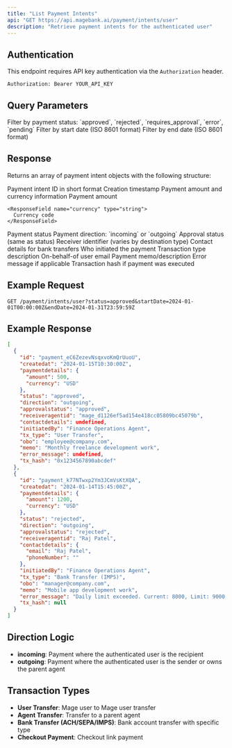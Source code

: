 ```yaml
---
title: "List Payment Intents"
api: "GET https://api.magebank.ai/payment/intents/user"
description: "Retrieve payment intents for the authenticated user"
---
```


## Authentication

This endpoint requires API key authentication via the `Authorization` header.

```
Authorization: Bearer YOUR_API_KEY
```

## Query Parameters

<ParamField query="status" type="string">
  Filter by payment status: `approved`, `rejected`, `requires_approval`, `error`, `pending`
</ParamField>

<ParamField query="startDate" type="string">
  Filter by start date (ISO 8601 format)
</ParamField>

<ParamField query="endDate" type="string">
  Filter by end date (ISO 8601 format)
</ParamField>

## Response

Returns an array of payment intent objects with the following structure:

<ResponseField name="id" type="string">
  Payment intent ID in short format
</ResponseField>

<ResponseField name="createdat" type="string">
  Creation timestamp
</ResponseField>

<ResponseField name="paymentdetails" type="object">
  Payment amount and currency information
  
  <Expandable title="Payment Details Properties">
    <ResponseField name="amount" type="number">
      Payment amount
    </ResponseField>
    
    <ResponseField name="currency" type="string">
      Currency code
    </ResponseField>
  </Expandable>
</ResponseField>

<ResponseField name="status" type="string">
  Payment status
</ResponseField>

<ResponseField name="direction" type="string">
  Payment direction: `incoming` or `outgoing`
</ResponseField>

<ResponseField name="approvalstatus" type="string">
  Approval status (same as status)
</ResponseField>

<ResponseField name="receiveragentid" type="string">
  Receiver identifier (varies by destination type)
</ResponseField>

<ResponseField name="contactdetails" type="object">
  Contact details for bank transfers
</ResponseField>

<ResponseField name="initiatedBy" type="string">
  Who initiated the payment
</ResponseField>

<ResponseField name="tx_type" type="string">
  Transaction type description
</ResponseField>

<ResponseField name="obo" type="string">
  On-behalf-of user email
</ResponseField>

<ResponseField name="memo" type="string">
  Payment memo/description
</ResponseField>

<ResponseField name="error_message" type="string">
  Error message if applicable
</ResponseField>

<ResponseField name="tx_hash" type="string">
  Transaction hash if payment was executed
</ResponseField>

## Example Request

```
GET /payment/intents/user?status=approved&startDate=2024-01-01T00:00:00Z&endDate=2024-01-31T23:59:59Z
```

## Example Response

```json
[
  {
    "id": "payment_eC6ZezevNsqxvoKmQrUuoU",
    "createdat": "2024-01-15T10:30:00Z",
    "paymentdetails": {
      "amount": 500,
      "currency": "USD"
    },
    "status": "approved",
    "direction": "outgoing",
    "approvalstatus": "approved",
    "receiveragentid": "mage_d1126ef5ad154e418cc05809bc45079b",
    "contactdetails": undefined,
    "initiatedBy": "Finance Operations Agent",
    "tx_type": "User Transfer",
    "obo": "employee@company.com",
    "memo": "Monthly freelance development work",
    "error_message": undefined,
    "tx_hash": "0x1234567890abcdef"
  },
  {
    "id": "payment_k77NTwxp2Ym3JCmVsKtXQA",
    "createdat": "2024-01-14T15:45:00Z",
    "paymentdetails": {
      "amount": 1200,
      "currency": "USD"
    },
    "status": "rejected",
    "direction": "outgoing",
    "approvalstatus": "rejected",
    "receiveragentid": "Raj Patel",
    "contactdetails": {
      "email": "Raj Patel",
      "phoneNumber": ""
    },
    "initiatedBy": "Finance Operations Agent",
    "tx_type": "Bank Transfer (IMPS)",
    "obo": "manager@company.com",
    "memo": "Mobile app development work",
    "error_message": "Daily limit exceeded. Current: 8000, Limit: 9000. Next payment available at 2024-01-15T03:45:00Z (in 12h 0m 0s)",
    "tx_hash": null
  }
]
```

## Direction Logic

- **incoming**: Payment where the authenticated user is the recipient
- **outgoing**: Payment where the authenticated user is the sender or owns the parent agent

## Transaction Types

- **User Transfer**: Mage user to Mage user transfer
- **Agent Transfer**: Transfer to a parent agent
- **Bank Transfer (ACH/SEPA/IMPS)**: Bank account transfer with specific type
- **Checkout Payment**: Checkout link payment